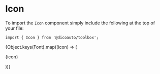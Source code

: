 
<Meta title="Toolbox/Icon" component={Icon} />

# Icon

To import the `Icon` component simply include the following at the top of your file:

```
import { Icon } from '@dicoauto/toolbox';
```

<Canvas>
  <Story name="Default">
    <Icon icon="address-book" />
  </Story>
</Canvas>

<Canvas>
  <Story name="Icon does not exist">
    <Icon icon="foo" />
  </Story>
</Canvas>

<Canvas>
  <Story
    name="All"
    parameters={{
      chromatic: {
        disableSnapshot: true /** This snapshot is to big for chromatic */,
      },
    }}
  >
    <div
      style={{
        cursor: "pointer",
        display: "inline-grid",
        gridTemplateColumns: "auto auto auto auto auto auto auto auto",
      }}
    >
      {Object.keys(Font).map((icon) => (
        <div
          key={icon}
          style={{
            display: "flex",
            flexDirection: "column",
            textAlign: "center",
          }}
        >
          <Icon icon={icon} />
          <p>{icon}</p>
        </div>
      ))}
    </div>
  </Story>
</Canvas>
